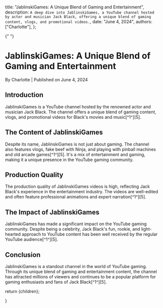 
  title: "JablinskiGames: A Unique Blend of Gaming and Entertainment",
  description: `A deep dive into JablinskiGames, a YouTube channel hosted by actor and musician Jack Black, offering a unique blend of gaming content, vlogs, and promotional videos.`,
  date: "June 4, 2024",
  authors: ["Charlotte"],
};

{" "}

<h1>JablinskiGames: A Unique Blend of Gaming and Entertainment</h1>
<div className="text-sm text-gray-500 dark:text-gray-400">
  By Charlotte | Published on June 4, 2024
</div>
<section id="introduction">
  <h2>Introduction</h2>
  <span>
    JablinskiGames is a YouTube channel hosted by the renowned actor and
    musician Jack Black. The channel offers a unique blend of gaming content,
    vlogs, and promotional videos for Black's movies and music[^1^][5].
  </span>
</section>
<section id="the-content-of-jablinskigames">
  <h2>The Content of JablinskiGames</h2>
  <span>
    Despite its name, JablinskiGames is not just about gaming. The channel also
    features vlogs, fake beef with Ninja, and playing with pinball machines and
    old arcade games[^1^][5]. It's a mix of entertainment and gaming, making it
    a unique presence in the YouTube gaming community.
  </span>
</section>
<section id="production-quality">
  <h2>Production Quality</h2>
  <span>
    The production quality of JablinskiGames videos is high, reflecting Jack
    Black's experience in the entertainment industry. The videos are well-edited
    and often feature professional animations and expert narration[^1^][5].
  </span>
</section>
<section id="the-impact-of-jablinskigames">
  <h2>The Impact of JablinskiGames</h2>
  <span>
    JablinskiGames has made a significant impact on the YouTube gaming
    community. Despite being a celebrity, Jack Black's fun, rookie, and
    light-hearted approach to YouTube content has been well received by the
    regular YouTube audience[^1^][5].
  </span>
</section>
<section id="conclusion">
  <h2>Conclusion</h2>
  <span>
    JablinskiGames is a standout channel in the world of YouTube gaming. Through
    its unique blend of gaming and entertainment content, the channel has
    attracted millions of viewers and continues to be a popular platform for
    gaming enthusiasts and fans of Jack Black[^1^][5].
  </span>
</section>

  return <MdxLayout>{children}</MdxLayout>;


}
